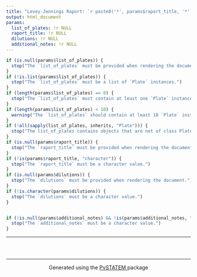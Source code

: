 ```yaml
---
title: "Levey-Jennings Raport: `r paste0('*', params$raport_title, '*')`"
output: html_document
params:
  list_of_plates: !r NULL
  raport_title: !r NULL
  dilutions: !r NULL
  additional_notes: !r NULL
---
```


```r
if (is.null(params$list_of_plates)) {
  stop("The `list_of_plates` must be provided when rendering the document.")
}
if (!is.list(params$list_of_plates)) {
  stop("The `list_of_plates` must be a list of `Plate` instances.")
}
if (length(params$list_of_plates) == 0) {
  stop("The `list_of_plates` must contain at least one `Plate` instance.")
}
if (length(params$list_of_plates) < 10) {
  warning("The `list_of_plates` should contain at least 10 `Plate` instances to generate a comprehensive report.")
}
if (!all(sapply(list_of_plates, inherits, "Plate"))) {
  stop("The list_of_plates contains objects that are not of class Plate.")
}
if (is.null(params$raport_title)) {
  stop("The `raport_title` must be provided when rendering the document.")
}
if (!is(params$raport_title, "character")) {
  stop("The `raport_title` must be a character value.")
}
if (is.null(params$dilutions)) {
  stop("The `dilutions` must be provided when rendering the document.")
}
if (!is.character(params$dilutions)) {
  stop("The `dilutions` must be a character value.")
}


if (!is.null(params$additional_notes) && !is(params$additional_notes, "character")) {
  stop("The `additional_notes` must be a character value.")
}
```

------------------

### &nbsp;

<hr />
<p style="text-align: center;">Generated using the <a href="https://github.com/mini-pw/PvSTATEM">PvSTATEM </a> package </p>


